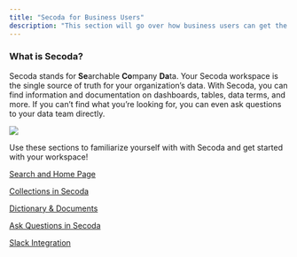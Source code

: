 ```yaml
---
title: "Secoda for Business Users"
description: "This section will go over how business users can get the most out of using Secoda"
---
```


### What is Secoda?

Secoda stands for **Se**archable **Co**mpany **Da**ta. Your Secoda workspace is the single source of truth for your organization’s data. With Secoda, you can find information and documentation on dashboards, tables, data terms, and more. If you can’t find what you’re looking for, you can even ask questions to your data team directly.

![](https://3544070331-files.gitbook.io/~/files/v0/b/gitbook-x-prod.appspot.com/o/spaces%2FqxbfBjqa19PllrcxgKxO%2Fuploads%2FIMqZ79KEzOKGBEKdAjsL%2Fezgif.com-gif-maker%20(19)%20(1)%20(1).gif?alt=media&token=d3334ef0-d309-4f52-a517-5d450b439f91)

Use these sections to familiarize yourself with with Secoda and get started with your workspace!

[Search and Home Page](/secoda-for-business-users/search-and-home-page)

[Collections in Secoda](/secoda-for-business-users/collections-in-secoda)

[Dictionary & Documents](/secoda-for-business-users/dictionary-and-documents)

[Ask Questions in Secoda](/secoda-for-business-users/ask-questions-in-secoda)

[Slack Integration](/secoda-for-business-users/slack-integration)